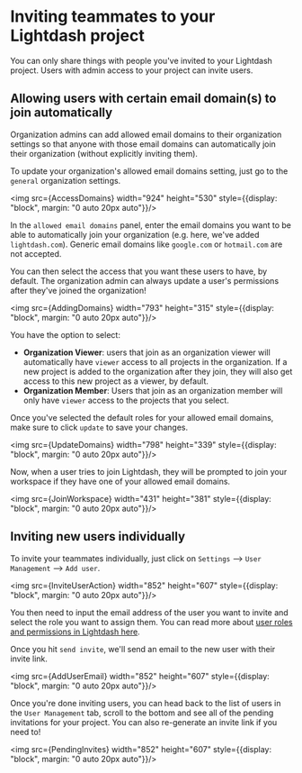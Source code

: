 
# Inviting teammates to your Lightdash project

You can only share things with people you've invited to your Lightdash project. Users with admin access to your project can invite users.

## Allowing users with certain email domain(s) to join automatically

Organization admins can add allowed email domains to their organization settings so that anyone with those email domains can automatically join their organization (without explicitly inviting them).

To update your organization's allowed email domains setting, just go to the `general` organization settings.

<img src={AccessDomains} width="924" height="530" style={{display: "block", margin: "0 auto 20px auto"}}/>

In the `allowed email domains` panel, enter the email domains you want to be able to automatically join your organization (e.g. here, we've added `lightdash.com`). Generic email domains like `google.com` or `hotmail.com` are not accepted.

You can then select the access that you want these users to have, by default. The organization admin can always update a user's permissions after they've joined the organization!

<img src={AddingDomains} width="793" height="315" style={{display: "block", margin: "0 auto 20px auto"}}/>

You have the option to select:

- **Organization Viewer**: users that join as an organization viewer will automatically have `viewer` access to all projects in the organization. If a new project is added to the organization after they join, they will also get access to this new project as a viewer, by default. 
- **Organization Member**: Users that join as an organization member will only have `viewer` access to the projects that you select. 

Once you've selected the default roles for your allowed email domains, make sure to click `update` to save your changes. 

<img src={UpdateDomains} width="798" height="339" style={{display: "block", margin: "0 auto 20px auto"}}/>

Now, when a user tries to join Lightdash, they will be prompted to join your workspace if they have one of your allowed email domains. 

<img src={JoinWorkspace} width="431" height="381" style={{display: "block", margin: "0 auto 20px auto"}}/>

## Inviting new users individually

To invite your teammates individually, just click on `Settings` --> `User Management` --> `Add user`.

<img src={InviteUserAction} width="852" height="607" style={{display: "block", margin: "0 auto 20px auto"}}/>

You then need to input the email address of the user you want to invite and select the role you want to assign them. You can read more about [user roles and permissions in Lightdash here](../../references/roles.mdx).

Once you hit `send invite`, we'll send an email to the new user with their invite link.

<img src={AddUserEmail} width="852" height="607" style={{display: "block", margin: "0 auto 20px auto"}}/>

Once you're done inviting users, you can head back to the list of users in the `User Management` tab, scroll to the bottom and see all of the pending invitations for your project. You can also re-generate an invite link if you need to!

<img src={PendingInvites} width="852" height="607" style={{display: "block", margin: "0 auto 20px auto"}}/>